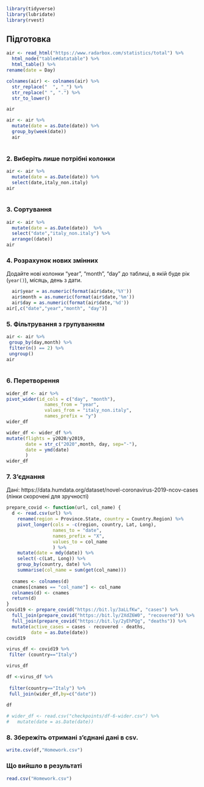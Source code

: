 
```r
library(tidyverse)
library(lubridate)
library(rvest)

```
## Підготовка

```r
air <- read_html("https://www.radarbox.com/statistics/total") %>%
  html_node("table#datatable") %>%
  html_table() %>%
rename(date = Day)

colnames(air) <- colnames(air) %>%
  str_replace("  ", "_") %>%
  str_replace(" ", ".") %>%
  str_to_lower()
```
```r
air 
```
```r
air <- air %>%
  mutate(date = as.Date(date)) %>%
  group_by(week(date))
  air
  
```
### 2. Виберіть лише потрібні колонки
```r

air <- air %>%
  mutate(date = as.Date(date)) %>%
  select(date,italy_non.italy) 
air
  
```
### 3. Сортування

```r
air <- air %>%          
  mutate(date = as.Date(date))  %>%
  select("date","italy_non.italy") %>%
  arrange((date))
air
```

### 4. Розрахунок нових змінних
Додайте нові колонки "year", "month", "day" до таблиці, в якій буде рік (`year()`), місяць, день з дати.
```r
  air$year = as.numeric(format(air$date,'%Y')) 
  air$month = as.numeric(format(air$date,'%m'))
  air$day = as.numeric(format(air$date,'%d'))
air[,c("date","year","month", "day")]

```
### 5. Фільтрування з групуванням

```r
air <- air %>%
 group_by(day,month) %>%
 filter(n() == 2) %>%
 ungroup()
air
  
```
### 6. Перетворення
```r
wider_df <- air %>% 
pivot_wider(id_cols = c("day", "month"),
              names_from = "year",
              values_from = "italy_non.italy",
              names_prefix = "y")
wider_df
```

```r

wider_df <- wider_df %>% 
mutate(flights = y2020/y2019,
       date = str_c("2020",month, day, sep="-"),
       date = ymd(date)
       )
wider_df

```
### 7. З'єднання

Дані: https://data.humdata.org/dataset/novel-coronavirus-2019-ncov-cases (лінки скорочені для зручності)
```r
prepare_covid <- function(url, col_name) {
  d <- read.csv(url) %>%
    rename(region = Province.State, country = Country.Region) %>%
    pivot_longer(cols = -c(region, country, Lat, Long),
                 names_to = "date",
                 names_prefix = "X",
                 values_to = col_name
                 ) %>%
    mutate(date = mdy(date)) %>%
    select(-c(Lat, Long)) %>%
    group_by(country, date) %>%
    summarise(col_name = sum(get(col_name)))
  
  cnames <- colnames(d)
  cnames[cnames == "col_name"] <- col_name
  colnames(d) <- cnames
  return(d)
}
covid19 <- prepare_covid("https://bit.ly/3aLLfKw", "cases") %>%
  full_join(prepare_covid("https://bit.ly/2XdZ6W0", "recovered")) %>%
  full_join(prepare_covid("https://bit.ly/2yEhPQg", "deaths")) %>%
  mutate(active_cases = cases - recovered - deaths,
         date = as.Date(date))
covid19
```
```r
virus_df <- covid19 %>% 
 filter (country=="Italy") 

virus_df 

```
```r
df <-virus_df %>%
  
 filter(country=="Italy") %>%
 full_join(wider_df,by=c("date")) 
 
df

```

```r
# wider_df <- read.csv("checkpoints/df-6-wider.csv") %>%
#   mutate(date = as.Date(date))

```
### 8. Збережіть отримані з'єднані дані в csv.
```r
write.csv(df,"Homework.csv")

```
### Що вийшло в результаті 
```r
read.csv("Homework.csv")
```
